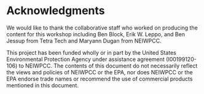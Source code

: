 # Acknowledgments

We would like to thank the collaborative staff who worked on producing the content for this workshop including Ben Block, Erik W. Leppo, and Ben Jessup from Tetra Tech and Maryann Dugan from NEIWPCC. 

This project has been funded wholly or in part by the United States Environmental Protection Agency under assistance agreement (I00199120-106) to NEIWPCC. The contents of this document do not necessarily reflect the views and policies of NEIWPCC or the EPA, nor does NEIWPCC or the EPA endorse trade names or recommend the use of commercial products mentioned in this document.
